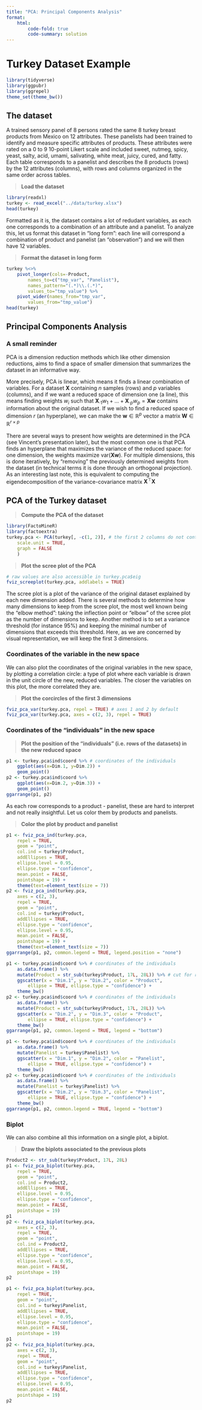 ```yaml
---
title: "PCA: Principal Components Analysis"
format:
    html:
        code-fold: true
        code-summary: solution
---
```


# Turkey Dataset Example

```r
library(tidyverse)
library(ggpubr)
library(ggrepel)
theme_set(theme_bw())
```

## The dataset

A trained sensory panel of 8 persons rated the same 8 turkey breast products
from Mexico on 12 attributes. These panelists had been trained to identify and
measure specific attributes of products. These attributes were rated on a 0 to 9
10-point Likert scale and included sweet, nutmeg, spicy, yeast, salty, acid,
umami, salivating, white meat, juicy, cured, and fatty. Each table corresponds
to a panelist and describes the 8 products (rows) by the 12 attributes
(columns), with rows and columns organized in the same order across tables.

> **Load the dataset**

```r
library(readxl)
turkey <- read_excel("../data/turkey.xlsx")
head(turkey)
```

Formatted as it is, the dataset contains a lot of redudant variables, as each
one corresponds to a combination of an attribute and a panelist. To analyze
this, let us format this dataset in "long form": each line will correspond a
combination of product and panelist (an "observation") and we will then have 12
variables.

> **Format the dataset in long form**

```r
turkey %<>%
    pivot_longer(cols=-Product,
        names_to=c("tmp_var", "Panelist"),
        names_pattern="(.*)\\.(.*)",
        values_to="tmp_value") %>%
    pivot_wider(names_from="tmp_var",
        values_from="tmp_value")
head(turkey)
```

## Principal Components Analysis

### A small reminder

PCA is a dimension reduction methods which like other dimension reductions, aims
to find a space of smaller dimension that summarizes the dataset in an
informative way. 

More precisely, PCA is linear, which means it finds a linear combination of
variables. For a dataset $\mathbf{X}$ containing $n$ samples (rows) and $p$
variables (columns), and if we want a reduced space of dimension one (a line),
this means finding weights $w_i$ such that $\mathbf{X}_{\cdot 1} w_1 + \ldots +
\mathbf{X}_{\cdot p}w_p = \mathbf{Xw}$ contains information about the original
dataset. If we wish to find a reduced space of dimension $r$ (an hyperplane), we
can make the $\mathbf{w}\in\mathbb{R}^p$ vector a matrix
$\mathbf{W}\in\mathbb{R}^{r\times p}$

There are several ways to present how weights are determined in the PCA (see
Vincent's presentation later), but the most common one is that PCA finds an
hyperplane that maximizes the variance of the reduced space: for one dimension,
the weights maximize $\mathrm{var}(\mathbf{Xw})$. For multiple dimensions, this
is done iteratively, by "removing" the previously determined weights from the
dataset (in technical terms it is done through an orthogonal projection). As an
interesting last note, this is equivalent to computing the eigendecomposition of
the variance-covariance matrix $\mathbf{X}^\top\mathbf{X}$

## PCA of the Turkey dataset

> **Compute the PCA of the dataset**

```r
library(FactoMineR)
library(factoextra)
turkey.pca <- PCA(turkey[, -c(1, 2)], # the first 2 columns do not contain numerical data
    scale.unit = TRUE,
    graph = FALSE
    ) 
```

> **Plot the scree plot of the PCA**

```r
# raw values are also accessible in turkey.pca$eig
fviz_screeplot(turkey.pca, addlabels = TRUE)
```

The scree plot is a plot of the variance of the original dataset explained by
each new dimension added. There is several methods to determine how many
dimensions to keep from the scree plot, the most well known being the "elbow
method": taking the inflection point or "elbow" of the scree plot as the number
of dimensions to keep. Another method is to set a variance threshold (for
instance 95%) and keeping the minimal number of dimensions that exceeds this
threshold. Here, as we are concerned by visual representation, we will keep the
first 3 dimensions.

### Coordinates of the variable in the new space

We can also plot the coordinates of the original variables in the new space, by
plotting a correlation circle: a type of plot where each variable is drawn in
the unit circle of the new, reduced variables. The closer the variables on this
plot, the more correlated they are.

> **Plot the corcircles of the first 3 dimensions**

```r
fviz_pca_var(turkey.pca, repel = TRUE) # axes 1 and 2 by default
fviz_pca_var(turkey.pca, axes = c(2, 3), repel = TRUE)
```

### Coordinates of the "individuals" in the new space

> **Plot the position of the "individuals" (i.e. rows of the datasets) in the new reduced space**

```r
p1 <- turkey.pca$ind$coord %>% # coordinates of the individuals
    ggplot(aes(x=Dim.1, y=Dim.2)) +
    geom_point()
p2 <- turkey.pca$ind$coord %>%
    ggplot(aes(x=Dim.2, y=Dim.3)) +
    geom_point()
ggarrange(p1, p2)
```

As each row corresponds to a product - panelist, these are hard to interpret and not really insightful.
Let us color them by products and panelists.

> **Color the plot by product and panelist**

```r
p1 <- fviz_pca_ind(turkey.pca,
    repel = TRUE,
    geom = "point",
    col.ind = turkey$Product,
    addEllipses = TRUE,
    ellipse.level = 0.95,
    ellipse.type = "confidence",
    mean.point = FALSE,
    pointshape = 19) +
    theme(text=element_text(size = 7))
p2 <- fviz_pca_ind(turkey.pca, 
    axes = c(2, 3),
    repel = TRUE,
    geom = "point",
    col.ind = turkey$Product,
    addEllipses = TRUE, 
    ellipse.type = "confidence",
    ellipse.level = 0.95,
    mean.point = FALSE,
    pointshape = 19) +
    theme(text=element_text(size = 7))
ggarrange(p1, p2, common.legend = TRUE, legend.position = "none")
```

```r
p1 <- turkey.pca$ind$coord %>% # coordinates of the individuals
    as.data.frame() %>%
    mutate(Product = str_sub(turkey$Product, 17L, 28L)) %>% # cut for representation
    ggscatter(x = "Dim.1", y = "Dim.2", color = "Product",
        ellipse = TRUE, ellipse.type = "confidence") +
    theme_bw()
p2 <- turkey.pca$ind$coord %>% # coordinates of the individuals
    as.data.frame() %>%
    mutate(Product = str_sub(turkey$Product, 17L, 28L)) %>%
    ggscatter(x = "Dim.2", y = "Dim.3", color = "Product",
        ellipse = TRUE, ellipse.type = "confidence") +
    theme_bw()
ggarrange(p1, p2, common.legend = TRUE, legend = "bottom")
```

```r
p1 <- turkey.pca$ind$coord %>% # coordinates of the individuals
    as.data.frame() %>%
    mutate(Panelist = turkey$Panelist) %>%
    ggscatter(x = "Dim.1", y = "Dim.2", color = "Panelist",
        ellipse = TRUE, ellipse.type = "confidence") +
    theme_bw()
p2 <- turkey.pca$ind$coord %>% # coordinates of the individuals
    as.data.frame() %>%
    mutate(Panelist = turkey$Panelist) %>%
    ggscatter(x = "Dim.2", y = "Dim.3", color = "Panelist",
        ellipse = TRUE, ellipse.type = "confidence") +
    theme_bw()
ggarrange(p1, p2, common.legend = TRUE, legend = "bottom")
```

### Biplot

We can also combine all this information on a single plot, a biplot.

> **Draw the biplots associated to the previous plots**

```r
Product2 <- str_sub(turkey$Product, 17L, 28L)
p1 <- fviz_pca_biplot(turkey.pca,
    repel = TRUE,
    geom = "point",
    col.ind = Product2,
    addEllipses = TRUE,
    ellipse.level = 0.95,
    ellipse.type = "confidence",
    mean.point = FALSE,
    pointshape = 19)
p1
p2 <- fviz_pca_biplot(turkey.pca, 
    axes = c(2, 3),
    repel = TRUE,
    geom = "point",
    col.ind = Product2,
    addEllipses = TRUE, 
    ellipse.type = "confidence",
    ellipse.level = 0.95,
    mean.point = FALSE,
    pointshape = 19)
p2
```

```r
p1 <- fviz_pca_biplot(turkey.pca,
    repel = TRUE,
    geom = "point",
    col.ind = turkey$Panelist,
    addEllipses = TRUE,
    ellipse.level = 0.95,
    ellipse.type = "confidence",
    mean.point = FALSE,
    pointshape = 19)
p1
p2 <- fviz_pca_biplot(turkey.pca, 
    axes = c(2, 3),
    repel = TRUE,
    geom = "point",
    col.ind = turkey$Panelist,
    addEllipses = TRUE, 
    ellipse.type = "confidence",
    ellipse.level = 0.95,
    mean.point = FALSE,
    pointshape = 19)
p2
```
